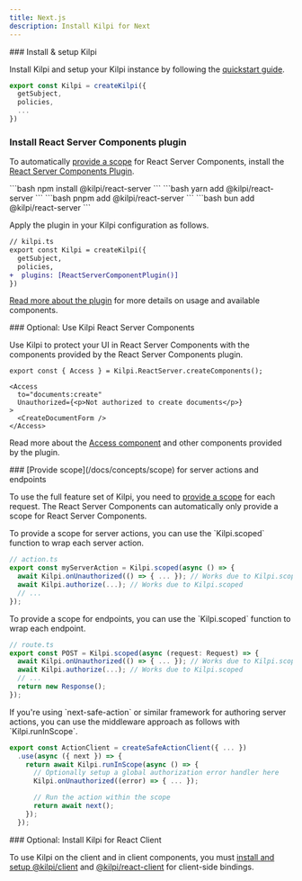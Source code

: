 ```yaml
---
title: Next.js
description: Install Kilpi for Next
---
```


<Steps>
<Step>
### Install & setup Kilpi

Install Kilpi and setup your Kilpi instance by following the [quickstart guide](/docs/getting-started/quickstart).

```ts
export const Kilpi = createKilpi({
  getSubject,
  policies,
  ...
})
```
</Step>

<Step>

### Install React Server Components plugin

To automatically [provide a scope](/docs/concepts/scope) for React Server Components, install the [React Server Components Plugin](/docs/plugins/react-server-components).

<Tabs syncKey="package-manager">
  <Tab label="npm">
    ```bash
    npm install @kilpi/react-server
    ```
  </Tab>

  <Tab label="yarn">
    ```bash
    yarn add @kilpi/react-server
    ```
  </Tab>

  <Tab label="pnpm">
    ```bash
    pnpm add @kilpi/react-server
    ```
  </Tab>

  
  <Tab label="bun">
    ```bash
    bun add @kilpi/react-server
    ```
  </Tab>
</Tabs>

Apply the plugin in your Kilpi configuration as follows.

```diff lang="ts"
// kilpi.ts
export const Kilpi = createKilpi({
  getSubject,
  policies,
+  plugins: [ReactServerComponentPlugin()]
})
```

[Read more about the plugin](/docs/plugins/react-server-components) for more details on usage and available components.
</Step>

<Step>
### Optional: Use Kilpi React Server Components

Use Kilpi to protect your UI in React Server Components with the components provided by the React Server Components plugin.

```tsx
export const { Access } = Kilpi.ReactServer.createComponents();

<Access
  to="documents:create"
  Unauthorized={<p>Not authorized to create documents</p>}
>
  <CreateDocumentForm />
</Access>
```

Read more about the [Access component](/docs/plugins/react-server-components#access) and other components provided by the plugin.
</Step>

<Step>
### [Provide scope](/docs/concepts/scope) for server actions and endpoints

To use the full feature set of Kilpi, you need to [provide a scope](/docs/concepts/scope) for each request. The React Server Components can automatically only provide a scope for React Server Components.

<Tabs>
<Tab label="Server actions">
To provide a scope for server actions, you can use the `Kilpi.scoped` function to wrap each server action.

```ts
// action.ts
export const myServerAction = Kilpi.scoped(async () => {
  await Kilpi.onUnauthorized(() => { ... }); // Works due to Kilpi.scoped
  await Kilpi.authorize(...); // Works due to Kilpi.scoped
  // ...
});
```
</Tab>
<Tab label="Endpoints">
To provide a scope for endpoints, you can use the `Kilpi.scoped` function to wrap each endpoint.

```ts
// route.ts
export const POST = Kilpi.scoped(async (request: Request) => {
  await Kilpi.onUnauthorized(() => { ... }); // Works due to Kilpi.scoped
  await Kilpi.authorize(...); // Works due to Kilpi.scoped
  // ...
  return new Response();
});
```
</Tab>
<Tab label="next-safe-action">
If you're using `next-safe-action` or similar framework for authoring server actions, you can use the middleware approach as follows with `Kilpi.runInScope`.

```ts
export const ActionClient = createSafeActionClient({ ... })
  .use(async ({ next }) => {
    return await Kilpi.runInScope(async () => {
      // Optionally setup a global authorization error handler here
      Kilpi.onUnauthorized((error) => { ... });

      // Run the action within the scope
      return await next();
    });
  });
```
</Tab>
</Tabs>
</Step>

<Step>
### Optional: Install Kilpi for React Client

To use Kilpi on the client and in client components, you must [install and setup @kilpi/client](/docs/concepts/usage-on-client) and [@kilpi/react-client](/docs/plugins/react-client) for client-side bindings.
</Step>
</Steps>